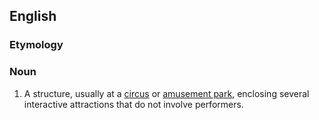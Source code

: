 ==English==

===Etymology===
{{compound|fun|house}}

===Noun===
{{en-noun}}

# A structure, usually at a [[circus]] or [[amusement park]], enclosing several interactive attractions that do not involve performers.